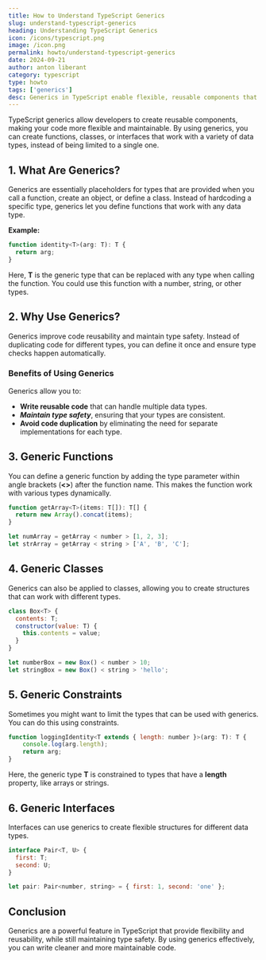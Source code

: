 ```yaml
---
title: How to Understand TypeScript Generics
slug: understand-typescript-generics
heading: Understanding TypeScript Generics
icon: /icons/typescript.png
image: /icon.png
permalink: howto/understand-typescript-generics
date: 2024-09-21
author: anton liberant
category: typescript
type: howto
tags: ['generics']
desc: Generics in TypeScript enable flexible, reusable components that work with multiple data types while ensuring strong type safety and better code maintainability.
---
```


TypeScript generics allow developers to create reusable components, making your code more flexible
and maintainable. By using generics, you can create functions, classes, or interfaces that work with
a variety of data types, instead of being limited to a single one.

## 1. What Are Generics?

Generics are essentially placeholders for types that are provided when you call a function, create
an object, or define a class. Instead of hardcoding a specific type, generics let you define
functions that work with any data type.

**Example:**

```js
function identity<T>(arg: T): T {
  return arg;
}
```

Here, **T** is the generic type that can be replaced with any type when calling the function. You
could use this function with a number, string, or other types.

## 2. Why Use Generics?

Generics improve code reusability and maintain type safety. Instead of duplicating code for
different types, you can define it once and ensure type checks happen automatically.

### Benefits of Using Generics

Generics allow you to:

- **Write reusable code** that can handle multiple data types.
- **_Maintain type safety_**, ensuring that your types are consistent.
- **Avoid code duplication** by eliminating the need for separate implementations for each type.

## 3. Generic Functions

You can define a generic function by adding the type parameter within angle brackets (**\<>**) after
the function name. This makes the function work with various types dynamically.

```js
function getArray<T>(items: T[]): T[] {
  return new Array().concat(items);
}

let numArray = getArray < number > [1, 2, 3];
let strArray = getArray < string > ['A', 'B', 'C'];
```

## 4. Generic Classes

Generics can also be applied to classes, allowing you to create structures that can work with
different types.

```js
class Box<T> {
  contents: T;
  constructor(value: T) {
    this.contents = value;
  }
}

let numberBox = new Box() < number > 10;
let stringBox = new Box() < string > 'hello';
```

## 5. Generic Constraints

Sometimes you might want to limit the types that can be used with generics. You can do this using
constraints.

```js
function loggingIdentity<T extends { length: number }>(arg: T): T {
    console.log(arg.length);
    return arg;
}
```

Here, the generic type **T** is constrained to types that have a **length** property, like arrays or
strings.

## 6. Generic Interfaces

Interfaces can use generics to create flexible structures for different data types.

```js
interface Pair<T, U> {
  first: T;
  second: U;
}

let pair: Pair<number, string> = { first: 1, second: 'one' };
```

## Conclusion

Generics are a powerful feature in TypeScript that provide flexibility and reusability, while still
maintaining type safety. By using generics effectively, you can write cleaner and more maintainable
code.
